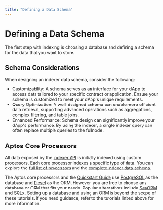 ```yaml
---
title: "Defining a Data Schema"
---
```


# Defining a Data Schema

The first step with indexing is choosing a database and defining a schema for the data that you want to store. 

## Schema Considerations
When designing an indexer data schema, consider the following:
- Customizability: A schema serves as an interface for your dApp to access data tailored to your specific contract or application. 
Ensure your schema is customized to meet your dApp's unique requirements.
- Query Optimization: A well-designed schema can enable more efficient data retrieval, supporting advanced operations such as aggregations, complex filtering, and table joins.
- Enhanced Performance: Schema design can significantly improve your dApp's performance. 
By using the indexer, a single indexer query can often replace multiple queries to the fullnode.

## Aptos Core Processors
All data exposed by the [Indexer API](../../aptos-hosted.mdx) is initially indexed using custom processors.
Each core processor indexes a specific type of data.
You can explore the [full list of processors](https://github.com/aptos-labs/aptos-indexer-processors/tree/main/rust/sdk-processor/src/processors) and the [complete indexer data schema](https://github.com/aptos-labs/aptos-indexer-processors/blob/main/rust/processor/src/db/postgres/schema.rs).

The Aptos core processors and the [Quickstart Guide](../quickstart.mdx) use [PostgreSQL](https://www.postgresql.org/) as the database and [Diesel](https://diesel.rs/) as the ORM.
However, you are free to choose any database or ORM that fits your needs.
Popular alternatives include [SeaORM](https://www.sea-ql.org/SeaORM/) and [SQLx](https://github.com/launchbadge/sqlx). 
Setting up a database and using an ORM is beyond the scope of these tutorials. 
If you need guidance, refer to the tutorials linked above for more information.
